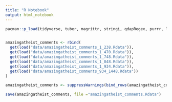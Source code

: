 ```yaml
---
title: "R Notebook"
output: html_notebook
---
```



```r
pacman::p_load(tidyverse, tuber, magrittr, stringi, qdapRegex, purrr, lubridate, ggthemes, httr, plyr, svMisc)


amazingatheist_comments <- rbind(
  get(load("data/amazingatheist_comments_1_238.Rdata")),
  get(load("data/amazingatheist_comments_1_470.Rdata")),
  get(load("data/amazingatheist_comments_1_748.Rdata")),
  get(load("data/amazingatheist_comments_1_848.Rdata")),
  get(load("data/amazingatheist_comments_1_934.Rdata")),
  get(load("data/amazingatheist_comments_934_1448.Rdata"))  
)

amazingatheist_comments <- suppressWarnings(bind_rows(amazingatheist_comments))

save(amazingatheist_comments, file ="amazingatheist_comments.Rdata")
```


